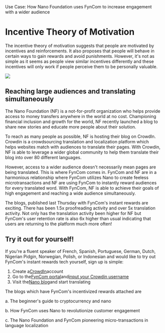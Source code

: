 
<Wrapper>
  Use Case: How Nano Foundation uses FynCom to increase engagement with a wider audience

  # **Incentive Theory of Motivation**

  The incentive theory of motivation suggests that people are motivated by incentives and reinforcements. It also proposes that people will behave in certain ways to gain rewards and avoid punishments. However, it's not as simple as it seems as people view similar incentives differently and these incentives will only work if people perceive them to be personally valuable.

  ![](RackMultipart20231114-1-99lrh8_html_1cfe21281125bbdc.png)

  ## **Reaching large audiences and translating simultaneously**

  The Nano Foundation (NF) is a not-for-profit organization who helps provide access to money transfers anywhere in the world at no cost. Championing financial inclusion and growth for the world, NF recently launched a blog to share new stories and educate more people about their solution.

  To reach as many people as possible, NF is hosting their blog on CrowdIn. Crowdin is a crowdsourcing translation and localization platform which helps websites match with audiences to translate their pages. With Crowdin, NF is able to leverage a wider global community to help them translate their blog into over 80 different languages.

  However, access to a wider audience doesn't necessarily mean pages are being translated. This is where FynCom comes in. FynCom and NF are in a harmonious relationship where FynCom utilizes Nano to create feeless microtransactions and NF are using FynCom to instantly reward audiences for every translated word. With FynCom, NF is able to achieve their goals of high engagement and reaching a wide audience simultaneously.

  The blogs, published last Thursday with FynCom's instant rewards are exciting. There has been 1.5x proofreading activity and over 5x translation activity. Not only has the translation activity been higher for NF but FynCom's user retention rate is also 6x higher than usual indicating that users are returning to the platform much more often!

  ## **Try it out for yourself!**

  If you're a fluent speaker of French, Spanish, Portuguese, German, Dutch, Nigerian Pidgin, Norwegian, Polish, or Indonesian and would like to try out FynCom's instant rewards tech yourself, sign up is simple:

  1. Create a[CrowdIn](https://crowdin.com/)account
  2. Go to the[FynCom portal](https://app.fyncom.com/settings)and[input your Crowdin username](https://www.fyncom.com/crowdin-rewards-for-translations-user-setup)
  3. Visit the[Nano blog](https://nano.crowdin.com/nano-blog)and start translating

  The blogs which have FynCom's incentivized rewards attached are

  a. The beginner's guide to cryptocurrency and nano

  b. How FynCom uses Nano to revolutionize customer engagement

  c. The Nano Foundation and FynCom pioneering micro-transactions in language localization
</Wrapper>
